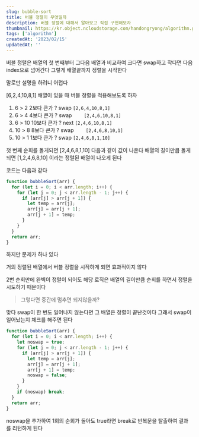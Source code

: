 ```yaml
---
slug: bubble-sort
title: 버블 정렬이 무엇일까
description: 버블 정렬에 대해서 알아보고 직접 구현해보자
thumbnail: https://kr.object.ncloudstorage.com/handongryong/algorithm.gif
tags: ['algorithm']
createdAt: '2023/02/15'
updatedAt: ''
---
```


버블 정렬은
배열의 첫 번째부터 그다음 배열과 비교하여 크다면 swap하고 작다면 다음 index으로 넘어간다
그렇게 배열끝까지 정렬을 시작한다

말로만 설명을 하려니 어렵다

[6,2,4,10,8,1] 배열이 있을 때 버블 정렬을 적용해보도록 하자

1. 6 > 2 2보다 큰가 ? swap
   `[2,6,4,10,8,1]`
2. 6 > 4 4보다 큰가 ? swap
   `	[2,4,6,10,8,1]`
3. 6 > 10 10보다 큰가 ? next
   `[2,4,6,10,8,1]`
4. 10 > 8 8보다 큰가 ? swap
   `	[2,4,6,8,10,1]`
5. 10 > 1 1보다 큰가 ? swap
   `[2,4,6,8,1,10]`

첫 번째 순회를 돌게되면
[2,4,6,8,1,10]
다음과 같이 값이 나온다
배열의 길이만큼 돌게 되면
[1,2,4,6,8,10]
이라는 정렬된 배열이 나오게 된다

코드는 다음과 같다

```js
function bubbleSort(arr) {
  for (let i = 0; i < arr.length; i++) {
    for (let j = 0; j < arr.length - 1; j++) {
      if (arr[j] > arr[j + 1]) {
        let temp = arr[j];
        arr[j] = arr[j + 1];
        arr[j + 1] = temp;
      }
    }
  }
  return arr;
}
```

하지만 문제가 하나 있다

거의 정렬된 배열에서 버블 정렬을 시작하게 되면 효과적이지 않다

2번 순회만에 완벽이 정렬이 되어도 해당 로직은 배열의 길이만큼 순회를 하면서 정렬을 시도하기 때문이다

> 그렇다면 중간에 멈추면 되지않을까?

맞다 swap이 한 번도 일어나지 않는다면 그 배열은 정렬이 끝난것이다
그래서 swap이 일어났는지 체크를 해주면 된다

```js
function bubbleSort(arr) {
  for (let i = 0; i < arr.length; i++) {
    let noswap = true;
    for (let j = 0; j < arr.length - 1; j++) {
      if (arr[j] > arr[j + 1]) {
        let temp = arr[j];
        arr[j] = arr[j + 1];
        arr[j + 1] = temp;
        noswap = false;
      }
    }
    if (noswap) break;
  }
  return arr;
}
```

noswap을 추가하여 1회의 순회가 돌아도 true라면 break로 반복문을 탈출하여 결과를 리턴하게 된다
